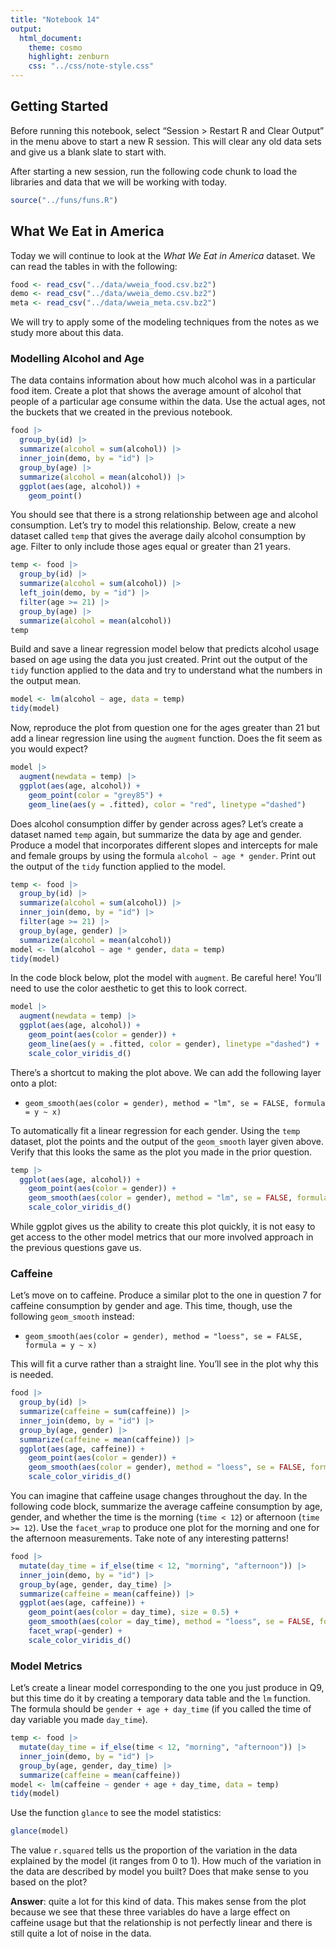 ```yaml
---
title: "Notebook 14"
output:
  html_document:
    theme: cosmo
    highlight: zenburn
    css: "../css/note-style.css"
---
```


## Getting Started

Before running this notebook, select "Session > Restart R and Clear Output" in
the menu above to start a new R session. This will clear any old data sets and
give us a blank slate to start with.

After starting a new session, run the following code chunk to load the
libraries and data that we will be working with today.

```r
source("../funs/funs.R")
```

## What We Eat in America

Today we will continue to look at the *What We Eat in America* dataset. We can
read the tables in with the following:

```r
food <- read_csv("../data/wweia_food.csv.bz2")
demo <- read_csv("../data/wweia_demo.csv.bz2")
meta <- read_csv("../data/wweia_meta.csv.bz2")
```

We will try to apply some of the modeling techniques from the notes as we study
more about this data.

### Modelling Alcohol and Age

The data contains information about how much alcohol was in a particular food
item. Create a plot that shows the average amount of alcohol that people of 
a particular age consume within the data. Use the actual ages, not the buckets
that we created in the previous notebook.

```r
food |>
  group_by(id) |>
  summarize(alcohol = sum(alcohol)) |>
  inner_join(demo, by = "id") |>
  group_by(age) |>
  summarize(alcohol = mean(alcohol)) |>
  ggplot(aes(age, alcohol)) +
    geom_point()
```

You should see that there is a strong relationship between age and alcohol
consumption. Let's try to model this relationship. Below, create a new dataset
called `temp` that gives the average daily alcohol consumption by age. Filter
to only include those ages equal or greater than 21 years.

```r
temp <- food |>
  group_by(id) |>
  summarize(alcohol = sum(alcohol)) |>
  left_join(demo, by = "id") |>
  filter(age >= 21) |>
  group_by(age) |>
  summarize(alcohol = mean(alcohol)) 
temp
```

Build and save a linear regression model below that predicts alcohol usage
based on age using the data you just created. Print out the output of the 
`tidy` function applied to the data and try to understand what the numbers in
the output mean.

```r
model <- lm(alcohol ~ age, data = temp)
tidy(model)
```

Now, reproduce the plot from question one for the ages greater than 21 but add
a linear regression line using the `augment` function. Does the fit seem as you
would expect?

```r
model |>
  augment(newdata = temp) |>
  ggplot(aes(age, alcohol)) +
    geom_point(color = "grey85") +
    geom_line(aes(y = .fitted), color = "red", linetype ="dashed")
```

Does alcohol consumption differ by gender across ages? Let's create a dataset
named `temp` again, but summarize the data by age and gender. Produce a model
that incorporates different slopes and intercepts for male and female groups
by using the formula `alcohol ~ age * gender`. Print out the output of the
`tidy` function applied to the model.

```r
temp <- food |>
  group_by(id) |>
  summarize(alcohol = sum(alcohol)) |>
  inner_join(demo, by = "id") |>
  filter(age >= 21) |>
  group_by(age, gender) |>
  summarize(alcohol = mean(alcohol)) 
model <- lm(alcohol ~ age * gender, data = temp)
tidy(model)
```

In the code block below, plot the model with `augment`. Be careful here! You'll
need to use the color aesthetic to get this to look correct.

```r
model |>
  augment(newdata = temp) |>
  ggplot(aes(age, alcohol)) +
    geom_point(aes(color = gender)) +
    geom_line(aes(y = .fitted, color = gender), linetype ="dashed") +
    scale_color_viridis_d()
```

There's a shortcut to making the plot above. We can add the following layer onto
a plot:

- `geom_smooth(aes(color = gender), method = "lm", se = FALSE, formula = y ~ x)`

To automatically fit a linear regression for each gender. Using the `temp` 
dataset, plot the points and the output of the `geom_smooth` layer given above.
Verify that this looks the same as the plot you made in the prior question.

```r
temp |>
  ggplot(aes(age, alcohol)) +
    geom_point(aes(color = gender)) +
    geom_smooth(aes(color = gender), method = "lm", se = FALSE, formula = y ~ x) +
    scale_color_viridis_d()
```

While ggplot gives us the ability to create this plot quickly, it is not easy
to get access to the other model metrics that our more involved approach in
the previous questions gave us.

### Caffeine

Let's move on to caffeine. Produce a similar plot to the one in question 7 for
caffeine consumption by gender and age. This time, though, use the following 
`geom_smooth` instead:

- `geom_smooth(aes(color = gender), method = "loess", se = FALSE, formula = y ~ x)`

This will fit a curve rather than a straight line. You'll see in the plot why
this is needed.

```r
food |>
  group_by(id) |>
  summarize(caffeine = sum(caffeine)) |>
  inner_join(demo, by = "id") |>
  group_by(age, gender) |>
  summarize(caffeine = mean(caffeine)) |>
  ggplot(aes(age, caffeine)) +
    geom_point(aes(color = gender)) +
    geom_smooth(aes(color = gender), method = "loess", se = FALSE, formula = y ~ x) +
    scale_color_viridis_d()
```

You can imagine that caffeine usage changes throughout the day. In the following
code block, summarize the average caffeine consumption by age, gender, and
whether the time is the morning (`time < 12`) or afternoon (`time >= 12`). Use
the `facet_wrap` to produce one plot for the morning and one for the afternoon
measurements. Take note of any interesting patterns!

```r
food |>
  mutate(day_time = if_else(time < 12, "morning", "afternoon")) |>
  inner_join(demo, by = "id") |>
  group_by(age, gender, day_time) |>
  summarize(caffeine = mean(caffeine)) |>
  ggplot(aes(age, caffeine)) +
    geom_point(aes(color = day_time), size = 0.5) +
    geom_smooth(aes(color = day_time), method = "loess", se = FALSE, formula = y ~ x) +
    facet_wrap(~gender) +
    scale_color_viridis_d() 
```

### Model Metrics

Let's create a linear model corresponding to the one you just produce in Q9,
but this time do it by creating a temporary data table and the `lm` function.
The formula should be `gender + age + day_time` (if you called the time of 
day variable you made `day_time`).

```r
temp <- food |>
  mutate(day_time = if_else(time < 12, "morning", "afternoon")) |>
  inner_join(demo, by = "id") |>
  group_by(age, gender, day_time) |>
  summarize(caffeine = mean(caffeine))
model <- lm(caffeine ~ gender + age + day_time, data = temp)
tidy(model)
```

Use the function `glance` to see the model statistics:

```r
glance(model)
```

The value `r.squared` tells us the proportion of the variation in the data 
explained by the model (it ranges from 0 to 1). How much of the variation in the
data are described by model you built? Does that make sense to you based on the
plot?

**Answer**:
quite a lot for this kind of data. This makes sense from the plot because we 
see that these three variables do have a large effect on caffeine usage but 
that the relationship is not perfectly linear and there is still quite a lot of
noise in the data.

